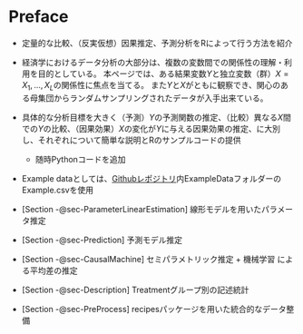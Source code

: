 # Preface {.unnumbered}

- 定量的な比較、（反実仮想）因果推定、予測分析をRによって行う方法を紹介

- 経済学におけるデータ分析の大部分は、複数の変数間での関係性の理解・利用を目的としている。
本ページでは、ある結果変数$Y$と独立変数（群）$X=X_1,...,X_L$の関係性に焦点を当てる。
また$Y$と$X$がともに観察でき、関心のある母集団からランダムサンプリングされたデータが入手出来ている。

- 具体的な分析目標を大きく（予測）$Y$の予測関数の推定、（比較）異なる$X$間での$Y$の比較、（因果効果）$X$の変化が$Y$に与える因果効果の推定、に大別し、それぞれについて簡単な説明とRのサンプルコードの提供

    - 随時Pythonコードを追加

- Example dataとしては、[Githubレポジトリ](https://github.com/tetokawata/BookEmiricalSocialML)内ExampleDataフォルダーのExample.csvを使用

- [Section -@sec-ParameterLinearEstimation] 線形モデルを用いたパラメータ推定

- [Section -@sec-Prediction] 予測モデル推定

- [Section -@sec-CausalMachine] セミパラメトリック推定 $+$ 機械学習 による平均差の推定

- [Section -@sec-Description] Treatmentグループ別の記述統計

- [Section -@sec-PreProcess] recipesパッケージを用いた統合的なデータ整備
